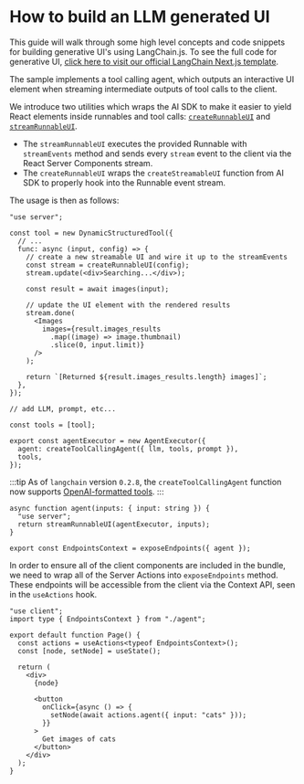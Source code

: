 # How to build an LLM generated UI

This guide will walk through some high level concepts and code snippets for building generative UI's using LangChain.js. To see the full code for generative UI, [click here to visit our official LangChain Next.js template](https://github.com/langchain-ai/langchain-nextjs-template/blob/main/app/generative_ui/README.md).

The sample implements a tool calling agent, which outputs an interactive UI element when streaming intermediate outputs of tool calls to the client.

We introduce two utilities which wraps the AI SDK to make it easier to yield React elements inside runnables and tool calls: [`createRunnableUI`](https://github.com/langchain-ai/langchain-nextjs-template/blob/7f764d558682214d50b064f4293667123a31e6fe/app/generative_ui/utils/server.tsx#L89)
and [`streamRunnableUI`](https://github.com/langchain-ai/langchain-nextjs-template/blob/7f764d558682214d50b064f4293667123a31e6fe/app/generative_ui/utils/server.tsx#L126).

- The `streamRunnableUI` executes the provided Runnable with `streamEvents` method and sends every `stream` event to the client via the React Server Components stream.
- The `createRunnableUI` wraps the `createStreamableUI` function from AI SDK to properly hook into the Runnable event stream.

The usage is then as follows:

```tsx ai/chain.tsx
"use server";

const tool = new DynamicStructuredTool({
  // ...
  func: async (input, config) => {
    // create a new streamable UI and wire it up to the streamEvents
    const stream = createRunnableUI(config);
    stream.update(<div>Searching...</div>);

    const result = await images(input);

    // update the UI element with the rendered results
    stream.done(
      <Images
        images={result.images_results
          .map((image) => image.thumbnail)
          .slice(0, input.limit)}
      />
    );

    return `[Returned ${result.images_results.length} images]`;
  },
});

// add LLM, prompt, etc...

const tools = [tool];

export const agentExecutor = new AgentExecutor({
  agent: createToolCallingAgent({ llm, tools, prompt }),
  tools,
});
```

:::tip
As of `langchain` version `0.2.8`, the `createToolCallingAgent` function now supports [OpenAI-formatted tools](https://api.js.langchain.com/interfaces/langchain_core_language_models_base.ToolDefinition.html).
:::

```tsx agent.tsx
async function agent(inputs: { input: string }) {
  "use server";
  return streamRunnableUI(agentExecutor, inputs);
}

export const EndpointsContext = exposeEndpoints({ agent });
```

In order to ensure all of the client components are included in the bundle, we need to wrap all of the Server Actions into `exposeEndpoints` method. These endpoints will be accessible from the client via the Context API, seen in the `useActions` hook.

```tsx
"use client";
import type { EndpointsContext } from "./agent";

export default function Page() {
  const actions = useActions<typeof EndpointsContext>();
  const [node, setNode] = useState();

  return (
    <div>
      {node}

      <button
        onClick={async () => {
          setNode(await actions.agent({ input: "cats" }));
        }}
      >
        Get images of cats
      </button>
    </div>
  );
}
```
